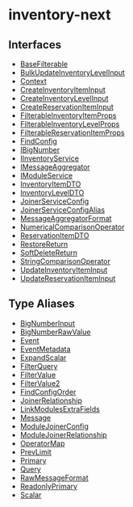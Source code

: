 
# inventory-next

## Interfaces

- [BaseFilterable](../../inventory_next/interfaces/inventory_next.BaseFilterable/page.mdx)
- [BulkUpdateInventoryLevelInput](../../inventory_next/interfaces/inventory_next.BulkUpdateInventoryLevelInput/page.mdx)
- [Context](../../inventory_next/interfaces/inventory_next.Context/page.mdx)
- [CreateInventoryItemInput](../../inventory_next/interfaces/inventory_next.CreateInventoryItemInput/page.mdx)
- [CreateInventoryLevelInput](../../inventory_next/interfaces/inventory_next.CreateInventoryLevelInput/page.mdx)
- [CreateReservationItemInput](../../inventory_next/interfaces/inventory_next.CreateReservationItemInput/page.mdx)
- [FilterableInventoryItemProps](../../inventory_next/interfaces/inventory_next.FilterableInventoryItemProps/page.mdx)
- [FilterableInventoryLevelProps](../../inventory_next/interfaces/inventory_next.FilterableInventoryLevelProps/page.mdx)
- [FilterableReservationItemProps](../../inventory_next/interfaces/inventory_next.FilterableReservationItemProps/page.mdx)
- [FindConfig](../../inventory_next/interfaces/inventory_next.FindConfig/page.mdx)
- [IBigNumber](../../inventory_next/interfaces/inventory_next.IBigNumber/page.mdx)
- [IInventoryService](../../inventory_next/interfaces/inventory_next.IInventoryService/page.mdx)
- [IMessageAggregator](../../inventory_next/interfaces/inventory_next.IMessageAggregator/page.mdx)
- [IModuleService](../../inventory_next/interfaces/inventory_next.IModuleService/page.mdx)
- [InventoryItemDTO](../../inventory_next/interfaces/inventory_next.InventoryItemDTO/page.mdx)
- [InventoryLevelDTO](../../inventory_next/interfaces/inventory_next.InventoryLevelDTO/page.mdx)
- [JoinerServiceConfig](../../inventory_next/interfaces/inventory_next.JoinerServiceConfig/page.mdx)
- [JoinerServiceConfigAlias](../../inventory_next/interfaces/inventory_next.JoinerServiceConfigAlias/page.mdx)
- [MessageAggregatorFormat](../../inventory_next/interfaces/inventory_next.MessageAggregatorFormat/page.mdx)
- [NumericalComparisonOperator](../../inventory_next/interfaces/inventory_next.NumericalComparisonOperator/page.mdx)
- [ReservationItemDTO](../../inventory_next/interfaces/inventory_next.ReservationItemDTO/page.mdx)
- [RestoreReturn](../../inventory_next/interfaces/inventory_next.RestoreReturn/page.mdx)
- [SoftDeleteReturn](../../inventory_next/interfaces/inventory_next.SoftDeleteReturn/page.mdx)
- [StringComparisonOperator](../../inventory_next/interfaces/inventory_next.StringComparisonOperator/page.mdx)
- [UpdateInventoryItemInput](../../inventory_next/interfaces/inventory_next.UpdateInventoryItemInput/page.mdx)
- [UpdateReservationItemInput](../../inventory_next/interfaces/inventory_next.UpdateReservationItemInput/page.mdx)

## Type Aliases

- [BigNumberInput](../../inventory_next/types/inventory_next.BigNumberInput/page.mdx)
- [BigNumberRawValue](../../inventory_next/types/inventory_next.BigNumberRawValue/page.mdx)
- [Event](../../inventory_next/types/inventory_next.Event/page.mdx)
- [EventMetadata](../../inventory_next/types/inventory_next.EventMetadata/page.mdx)
- [ExpandScalar](../../inventory_next/types/inventory_next.ExpandScalar/page.mdx)
- [FilterQuery](../../inventory_next/types/inventory_next.FilterQuery/page.mdx)
- [FilterValue](../../inventory_next/types/inventory_next.FilterValue/page.mdx)
- [FilterValue2](../../inventory_next/types/inventory_next.FilterValue2/page.mdx)
- [FindConfigOrder](../../inventory_next/types/inventory_next.FindConfigOrder/page.mdx)
- [JoinerRelationship](../../inventory_next/types/inventory_next.JoinerRelationship/page.mdx)
- [LinkModulesExtraFields](../../inventory_next/types/inventory_next.LinkModulesExtraFields/page.mdx)
- [Message](../../inventory_next/types/inventory_next.Message/page.mdx)
- [ModuleJoinerConfig](../../inventory_next/types/inventory_next.ModuleJoinerConfig/page.mdx)
- [ModuleJoinerRelationship](../../inventory_next/types/inventory_next.ModuleJoinerRelationship/page.mdx)
- [OperatorMap](../../inventory_next/types/inventory_next.OperatorMap/page.mdx)
- [PrevLimit](../../inventory_next/types/inventory_next.PrevLimit/page.mdx)
- [Primary](../../inventory_next/types/inventory_next.Primary/page.mdx)
- [Query](../../inventory_next/types/inventory_next.Query/page.mdx)
- [RawMessageFormat](../../inventory_next/types/inventory_next.RawMessageFormat/page.mdx)
- [ReadonlyPrimary](../../inventory_next/types/inventory_next.ReadonlyPrimary/page.mdx)
- [Scalar](../../inventory_next/types/inventory_next.Scalar/page.mdx)
